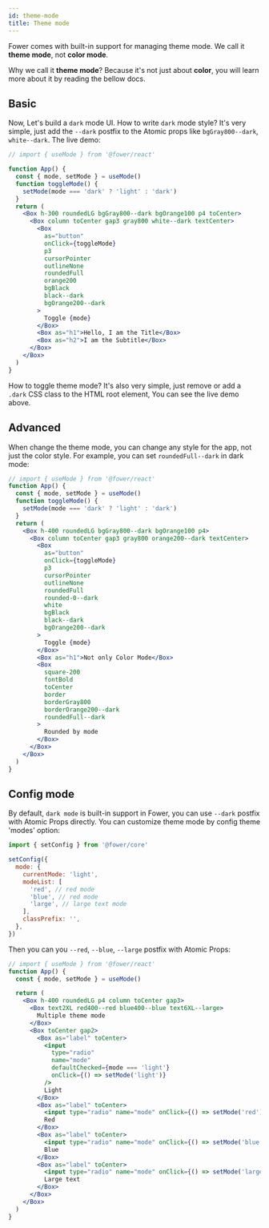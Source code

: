 ```yaml
---
id: theme-mode
title: Theme mode
---
```



Fower comes with built-in support for managing theme mode. We call it **theme mode**, not **color mode**.

Why we call it **theme mode**? Because it's not just about **color**, you will learn more about it by reading the bellow docs.

## Basic

Now, Let's build a `dark` mode UI. How to write `dark` mode style? It's very simple, just add the `--dark` postfix to the Atomic props like `bgGray800--dark`, `white--dark`. The live demo:

```jsx live
// import { useMode } from '@fower/react'

function App() {
  const { mode, setMode } = useMode()
  function toggleMode() {
    setMode(mode === 'dark' ? 'light' : 'dark')
  }
  return (
    <Box h-300 roundedLG bgGray800--dark bgOrange100 p4 toCenter>
      <Box column toCenter gap3 gray800 white--dark textCenter>
        <Box
          as="button"
          onClick={toggleMode}
          p3
          cursorPointer
          outlineNone
          roundedFull
          orange200
          bgBlack
          black--dark
          bgOrange200--dark
        >
          Toggle {mode}
        </Box>
        <Box as="h1">Hello, I am the Title</Box>
        <Box as="h2">I am the Subtitle</Box>
      </Box>
    </Box>
  )
}
```

How to toggle theme mode? It's also very simple, just remove or add a `.dark` CSS class to the HTML root element, You can see the live demo above.

## Advanced

When change the theme mode, you can change any style for the app, not just the color style. For example, you can set `roundedFull--dark` in dark mode:

```jsx live
// import { useMode } from '@fower/react'
function App() {
  const { mode, setMode } = useMode()
  function toggleMode() {
    setMode(mode === 'dark' ? 'light' : 'dark')
  }
  return (
    <Box h-400 roundedLG bgGray800--dark bgOrange100 p4>
      <Box column toCenter gap3 gray800 orange200--dark textCenter>
        <Box
          as="button"
          onClick={toggleMode}
          p3
          cursorPointer
          outlineNone
          roundedFull
          rounded-0--dark
          white
          bgBlack
          black--dark
          bgOrange200--dark
        >
          Toggle {mode}
        </Box>
        <Box as="h1">Not only Color Mode</Box>
        <Box
          square-200
          fontBold
          toCenter
          border
          borderGray800
          borderOrange200--dark
          roundedFull--dark
        >
          Rounded by mode
        </Box>
      </Box>
    </Box>
  )
}
```

## Config mode

By default, `dark mode` is built-in support in Fower, you can use `--dark` postfix with Atomic Props directly. You can customize theme mode by config theme 'modes' option:

```jsx
import { setConfig } from '@fower/core'

setConfig({
  mode: {
    currentMode: 'light',
    modeList: [
      'red', // red mode
      'blue', // red mode
      'large', // large text mode
    ],
    classPrefix: '',
  },
})
```

Then you can you `--red`, `--blue`, `--large` postfix with Atomic Props:

<Modes />

```jsx
// import { useMode } from '@fower/react'
function App() {
  const { mode, setMode } = useMode()

  return (
    <Box h-400 roundedLG p4 column toCenter gap3>
      <Box text2XL red400--red blue400--blue text6XL--large>
        Multiple theme mode
      </Box>
      <Box toCenter gap2>
        <Box as="label" toCenter>
          <input
            type="radio"
            name="mode"
            defaultChecked={mode === 'light'}
            onClick={() => setMode('light')}
          />
          Light
        </Box>
        <Box as="label" toCenter>
          <input type="radio" name="mode" onClick={() => setMode('red')} />
          Red
        </Box>
        <Box as="label" toCenter>
          <input type="radio" name="mode" onClick={() => setMode('blue')} />
          Blue
        </Box>
        <Box as="label" toCenter>
          <input type="radio" name="mode" onClick={() => setMode('large')} />
          Large text
        </Box>
      </Box>
    </Box>
  )
}
```
